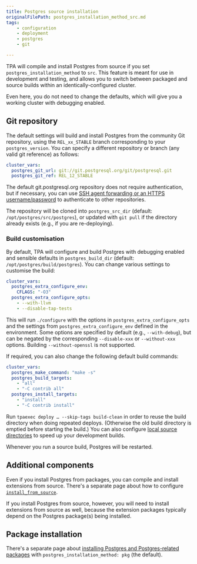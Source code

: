 ```yaml
---
title: Postgres source installation
originalFilePath: postgres_installation_method_src.md
tags:
    - configuration
    - deployment
    - postgres
    - git

---
```


TPA will compile and install Postgres from source if you set
`postgres_installation_method` to `src`. This feature is meant for use
in development and testing, and allows you to switch between packaged
and source builds within an identically-configured cluster.

Even here, you do not need to change the defaults, which will give you a
working cluster with debugging enabled.

## Git repository

The default settings will build and install Postgres from the community
Git repository, using the `REL_xx_STABLE` branch corresponding to your
`postgres_version`. You can specify a different repository or branch
(any valid git reference) as follows:

```yaml
cluster_vars:
  postgres_git_url: git://git.postgresql.org/git/postgresql.git
  postgres_git_ref: REL_12_STABLE
```

The default git.postgresql.org repository does not require
authentication, but if necessary, you can use
[SSH agent forwarding or an HTTPS username/password](git-credentials)
to authenticate to other repositories.

The repository will be cloned into `postgres_src_dir` (default:
`/opt/postgres/src/postgres`), or updated with `git pull` if the
directory already exists (e.g., if you are re-deploying).

### Build customisation

By default, TPA will configure and build Postgres with debugging
enabled and sensible defaults in `postgres_build_dir` (default:
`/opt/postgres/build/postgres`). You can change various settings to
customise the build:

```yaml
cluster_vars:
  postgres_extra_configure_env:
    CFLAGS: "-O3"
  postgres_extra_configure_opts:
    - --with-llvm
    - --disable-tap-tests
```

This will run `./configure` with the options in
`postgres_extra_configure_opts` and the settings from
`postgres_extra_configure_env` defined in the environment. Some
options are specified by default (e.g., `--with-debug`), but can be
negated by the corresponding `--disable-xxx` or `--without-xxx`
options. Building `--without-openssl` is not supported.

If required, you can also change the following default build commands:

```yaml
cluster_vars:
  postgres_make_command: "make -s"
  postgres_build_targets:
    - "all"
    - "-C contrib all"
  postgres_install_targets:
    - "install"
    - "-C contrib install"
```

Run `tpaexec deploy … --skip-tags build-clean` in order to reuse the
build directory when doing repeated deploys. (Otherwise the old build
directory is emptied before starting the build.) You can also configure
[local source directories](../configure-source#local-source-directories)
to speed up your development builds.

Whenever you run a source build, Postgres will be restarted.

## Additional components

Even if you install Postgres from packages, you can compile and install
extensions from source. There's a separate page about how to configure
[`install_from_source`](install_from_source).

If you install Postgres from source, however, you will need to install
extensions from source as well, because the extension packages typically
depend on the Postgres package(s) being installed.

## Package installation

There's a separate page about
[installing Postgres and Postgres-related packages](postgres_installation_method_pkg)
with `postgres_installation_method: pkg` (the default).
